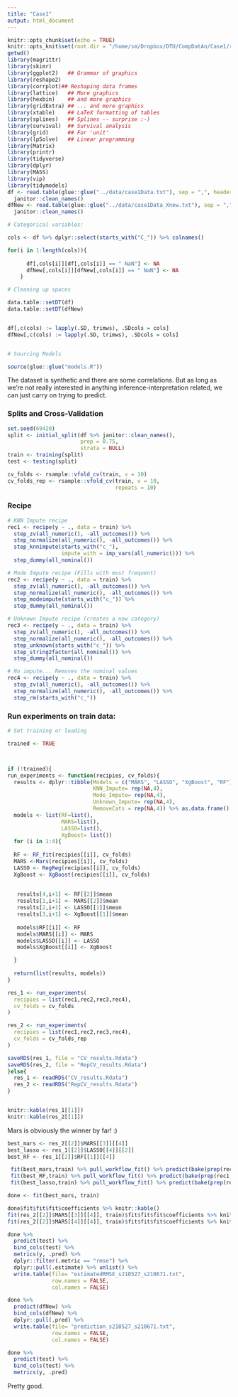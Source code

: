 ```yaml
---
title: "Case1"
output: html_document
---
```


```r
knitr::opts_chunk$set(echo = TRUE)
knitr::opts_knit$set(root.dir = "/home/sm/Dropbox/DTU/CompDatAn/Case1/repo/")
getwd()
library(magrittr)
library(skimr)
library(ggplot2)   ## Grammar of graphics
library(reshape2)
library(corrplot)## Reshaping data frames
library(lattice)   ## More graphics
library(hexbin)    ## and more graphics
library(gridExtra) ## ... and more graphics
library(xtable)    ## LaTeX formatting of tables
library(splines)   ## Splines -- surprise :-)
library(survival)  ## Survival analysis
library(grid)      ## For 'unit'
library(lpSolve)   ## Linear programming
library(Matrix)
library(printr)
library(tidyverse)
library(dplyr)
library(MASS)
library(vip)
library(tidymodels)
df <- read.table(glue::glue("../data/case1Data.txt"), sep = ",", header = T) %>% 
  janitor::clean_names()
dfNew <- read.table(glue::glue("../data/case1Data_Xnew.txt"), sep = ",", header = T) %>% 
  janitor::clean_names()

# Categorical variables:

cols <- df %>% dplyr::select(starts_with("C_")) %>% colnames()

for(i in 1:length(cols)){
      
      df[,cols[i]][df[,cols[i]] == " NaN"] <- NA
      dfNew[,cols[i]][dfNew[,cols[i]] == " NaN"] <- NA
    }

# Cleaning up spaces

data.table::setDT(df)
data.table::setDT(dfNew)


df[,c(cols) := lapply(.SD, trimws), .SDcols = cols]
dfNew[,c(cols) := lapply(.SD, trimws), .SDcols = cols]


# Sourcing Models

source(glue::glue("models.R"))
```

The dataset is synthetic and there are some correlations. But as long as we're not really interested in anything inference-interpretation related, we can just carry on trying to predict. 

### Splits and Cross-Validation

```r
set.seed(69420)
split <- initial_split(df %>% janitor::clean_names(),
                       prop = 0.75,
                       strata = NULL)
train <- training(split)
test <- testing(split)

cv_folds <- rsample::vfold_cv(train, v = 10)
cv_folds_rep <- rsample::vfold_cv(train, v = 10,
                                  repeats = 10)
```


### Recipe

```r
# KNN Impute recipe
rec1 <- recipe(y ~ ., data = train) %>%
  step_zv(all_numeric(), -all_outcomes()) %>%
  step_normalize(all_numeric(), -all_outcomes()) %>% 
  step_knnimpute(starts_with("c_"),
                 impute_with = imp_vars(all_numeric())) %>% 
  step_dummy(all_nominal())

# Mode Impute recipe (Fills with most frequent)
rec2 <- recipe(y ~ ., data = train) %>%
  step_zv(all_numeric(), -all_outcomes()) %>%
  step_normalize(all_numeric(), -all_outcomes()) %>% 
  step_modeimpute(starts_with("c_")) %>% 
  step_dummy(all_nominal())

# Unknown Impute recipe (creates a new category)
rec3 <- recipe(y ~ ., data = train) %>%
  step_zv(all_numeric(), -all_outcomes()) %>%
  step_normalize(all_numeric(), -all_outcomes()) %>% 
  step_unknown(starts_with("c_")) %>% 
  step_string2factor(all_nominal()) %>% 
  step_dummy(all_nominal())

# No impute... Removes the nominal values
rec4 <- recipe(y ~ ., data = train) %>%
  step_zv(all_numeric(), -all_outcomes()) %>%
  step_normalize(all_numeric(), -all_outcomes()) %>% 
  step_rm(starts_with("c_"))

```


### Run experiments on train data:
```r
# Set training or loading

trained <- TRUE



if (!trained){
run_experiments <- function(recipies, cv_folds){
  results <- dplyr::tibble(Models = c("MARS", "LASSO", "XgBoost", "RF"), 
                           KNN_Impute= rep(NA,4),
                           Mode_Impute= rep(NA,4),
                           Unknown_Impute= rep(NA,4),
                           RemoveCats = rep(NA,4)) %>% as.data.frame()
  models <- list(RF=list(),
                 MARS=list(),
                 LASSO=list(),
                 XgBoost= list())
  for (i in 1:4){
    
  RF <- RF_fit(recipies[[i]], cv_folds)  
  MARS <-Mars(recipies[[i]], cv_folds)
  LASSO <- RegReg(recipies[[i]], cv_folds)
  XgBoost <- XgBoost(recipies[[i]], cv_folds)
  
    
   results[4,i+1] <- RF[[2]]$mean  
   results[1,i+1] <- MARS[[2]]$mean
   results[2,i+1] <- LASSO[[1]]$mean
   results[3,i+1] <- XgBoost[[1]]$mean
   
   models$RF[[i]] <- RF
   models$MARS[[i]] <- MARS
   models$LASSO[[i]] <- LASSO
   models$XgBoost[[i]] <- XgBoost

  }
  
  return(list(results, models))
}

res_1 <- run_experiments(
  recipies = list(rec1,rec2,rec3,rec4),
  cv_folds = cv_folds
)

res_2 <- run_experiments(
  recipies = list(rec1,rec2,rec3,rec4),
  cv_folds = cv_folds_rep
)

saveRDS(res_1, file = "CV_results.Rdata")
saveRDS(res_2, file = "RepCV_results.Rdata")
}else{
  res_1 <- readRDS("CV_results.Rdata")
  res_2 <- readRDS("RepCV_results.Rdata")
}


knitr::kable(res_1[[1]])
knitr::kable(res_2[[1]])

```

Mars is obviously the winner by far! :) 

```r
best_mars <- res_2[[2]]$MARS[[3]][[4]]
best_lasso <- res_1[[2]]$LASSO[[4]][[2]]
best_RF <- res_1[[2]]$RF[[1]][[4]]

 fit(best_mars,train) %>% pull_workflow_fit() %>% predict(bake(prep(rec3, train), test)) %>% bind_cols(test) %>% metrics(y,.pred)
 fit(best_RF,train) %>% pull_workflow_fit() %>% predict(bake(prep(rec1, train), test)) %>% bind_cols(test) %>% metrics(y,.pred)
 fit(best_lasso,train) %>% pull_workflow_fit() %>% predict(bake(prep(rec4, train), test)) %>% bind_cols(test) %>% metrics(y,.pred)

done <- fit(best_mars, train)

done$fit$fit$fit$coefficients %>% knitr::kable()
fit(res_2[[2]]$MARS[[3]][[4]], train)$fit$fit$fit$coefficients %>% knitr::kable()
fit(res_2[[2]]$MARS[[4]][[4]], train)$fit$fit$fit$coefficients %>% knitr::kable()

done %>% 
  predict(test) %>% 
  bind_cols(test) %>% 
  metrics(y, .pred) %>% 
  dplyr::filter(.metric == "rmse") %>% 
  dplyr::pull(.estimate) %>% unlist() %>% 
  write.table(file= "estimatedRMSE_s210527_s210671.txt",
              row.names = FALSE,
              col.names = FALSE)

done %>% 
  predict(dfNew) %>% 
  bind_cols(dfNew) %>% 
  dplyr::pull(.pred) %>% 
  write.table(file= "prediction_s210527_s210671.txt",
              row.names = FALSE,
              col.names = FALSE)

done %>% 
  predict(test) %>% 
  bind_cols(test) %>% 
  metrics(y, .pred)
```


Pretty good.